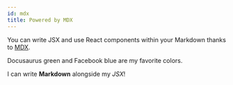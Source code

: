 ```yaml
---
id: mdx
title: Powered by MDX
---
```




<CompletedCheckMark id="mdx" />


You can write JSX and use React components within your Markdown thanks to [MDX](https://mdxjs.com/).

<Highlight color="#25c2a0">Docusaurus green</Highlight> and <Highlight color="#1877F2">Facebook blue</Highlight> are my favorite colors.


I can write **Markdown** alongside my _JSX_!
